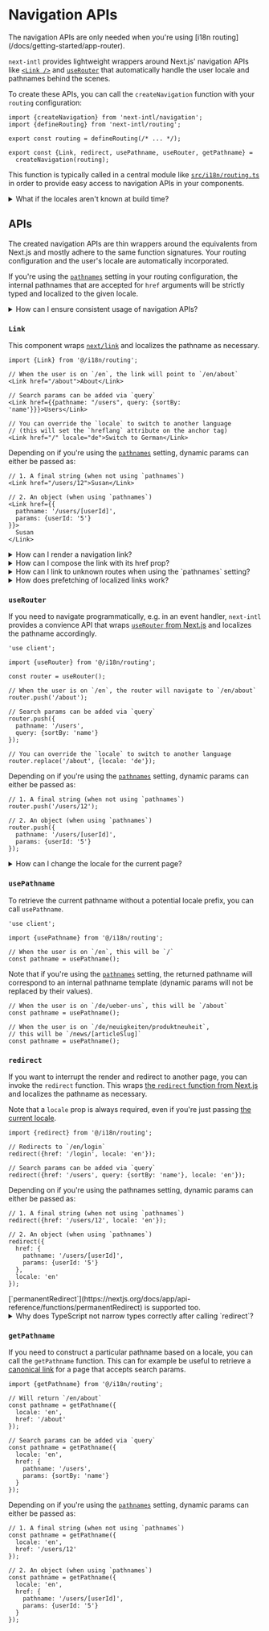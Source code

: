 
# Navigation APIs

<Callout>
  The navigation APIs are only needed when you're using [i18n
  routing](/docs/getting-started/app-router).
</Callout>

`next-intl` provides lightweight wrappers around Next.js' navigation APIs like [`<Link />`](https://nextjs.org/docs/app/api-reference/components/link) and [`useRouter`](https://nextjs.org/docs/app/api-reference/functions/use-router) that automatically handle the user locale and pathnames behind the scenes.

To create these APIs, you can call the `createNavigation` function with your `routing` configuration:

```tsx filename="routing.ts"
import {createNavigation} from 'next-intl/navigation';
import {defineRouting} from 'next-intl/routing';

export const routing = defineRouting(/* ... */);

export const {Link, redirect, usePathname, useRouter, getPathname} =
  createNavigation(routing);
```

This function is typically called in a central module like [`src/i18n/routing.ts`](/docs/getting-started/app-router/with-i18n-routing#i18n-routing) in order to provide easy access to navigation APIs in your components.

<Details id="locales-unknown">
<summary>What if the locales aren't known at build time?</summary>

In case you're building an app where locales can be added and removed at runtime, `createNavigation` can be called without the `locales` argument, therefore allowing any string that is encountered at runtime to be a valid locale. In this case, you'd not use the [`defineRouting`](/docs/routing#define-routing) function.

```tsx filename="routing.ts"
import {createNavigation} from 'next-intl/navigation';

export const {Link, redirect, usePathname, useRouter, getPathname} =
  createNavigation({
    // ... potentially other routing
    // config, but no `locales` ...
  });
```

Note however that the `locales` argument for the middleware is still mandatory. If you need to fetch the available locales at runtime, you can provide the routing configuration for the middleware [dynamically per request](/docs/routing/middleware#composing-other-middlewares).

</Details>

## APIs

The created navigation APIs are thin wrappers around the equivalents from Next.js and mostly adhere to the same function signatures. Your routing configuration and the user's locale are automatically incorporated.

If you're using the [`pathnames`](/docs/routing#pathnames) setting in your routing configuration, the internal pathnames that are accepted for `href` arguments will be strictly typed and localized to the given locale.

<Details id="lint-consistent-usage">
<summary>How can I ensure consistent usage of navigation APIs?</summary>

To avoid importing APIs like `<Link />` directly from Next.js by accident, you can consider [linting](/docs/workflows/linting#consistent-usage-of-navigation-apis) for the consistent usage of internationalized navigation APIs.

</Details>

### `Link`

This component wraps [`next/link`](https://nextjs.org/docs/app/api-reference/components/link) and localizes the pathname as necessary.

```tsx
import {Link} from '@/i18n/routing';

// When the user is on `/en`, the link will point to `/en/about`
<Link href="/about">About</Link>

// Search params can be added via `query`
<Link href={{pathname: "/users", query: {sortBy: 'name'}}}>Users</Link>

// You can override the `locale` to switch to another language
// (this will set the `hreflang` attribute on the anchor tag)
<Link href="/" locale="de">Switch to German</Link>
```

Depending on if you're using the [`pathnames`](/docs/routing#pathnames) setting, dynamic params can either be passed as:

```tsx
// 1. A final string (when not using `pathnames`)
<Link href="/users/12">Susan</Link>

// 2. An object (when using `pathnames`)
<Link href={{
  pathname: '/users/[userId]',
  params: {userId: '5'}
}}>
  Susan
</Link>
```

<Details id="link-active">
<summary>How can I render a navigation link?</summary>

The [`useSelectedLayoutSegment` hook](https://nextjs.org/docs/app/api-reference/functions/use-selected-layout-segment) from Next.js allows you to detect if a given child segment is active from within the parent layout. Since this returns an internal pathname, it can be matched against an `href` that you can pass to `Link`.

```tsx filename="NavigationLink.tsx"
'use client';

import {useSelectedLayoutSegment} from 'next/navigation';
import {ComponentProps} from 'react';
import {Link} from '@/i18n/routing';

export default function NavigationLink({
  href,
  ...rest
}: ComponentProps<typeof Link>) {
  const selectedLayoutSegment = useSelectedLayoutSegment();
  const pathname = selectedLayoutSegment ? `/${selectedLayoutSegment}` : '/';
  const isActive = pathname === href;

  return (
    <Link
      aria-current={isActive ? 'page' : undefined}
      href={href}
      style={{fontWeight: isActive ? 'bold' : 'normal'}}
      {...rest}
    />
  );
}
```

```tsx
<nav>
  <NavigationLink href="/">{t('home')}</NavigationLink>
  <NavigationLink href="/about">{t('about')}</NavigationLink>
  <NavigationLink href="/blog">{t('blog')}</NavigationLink>
</nav>
```

See also the Next.js docs on [creating an active link component](https://nextjs.org/docs/app/api-reference/functions/use-selected-layout-segment#creating-an-active-link-component).

</Details>

<Details id="link-composition">
<summary>How can I compose the link with its href prop?</summary>

If you need to create a component that receives an `href` prop that is forwarded to `Link` internally, you can compose the props from `Link` with the `ComponentProps` type:

```tsx filename="StyledLink.tsx"
import {ComponentProps} from 'react';
import {Link} from '@/i18n/routing';

type Props = ComponentProps<typeof Link> & {
  color: 'blue' | 'red';
};

export default function StyledLink({color, href, ...rest}: Props) {
  return <Link href={href} style={{color}} {...rest} />;
}
```

In case you're using the [`pathnames`](/docs/routing#pathnames) setting, the `href` prop of the wrapping component will now be strictly typed based on your routing configuration.

</Details>

<Details id="link-unknown-routes">
<summary>How can I link to unknown routes when using the `pathnames` setting?</summary>

In this case, the navigation APIs are strictly typed and only allow routes specified in the `pathnames` config. If you need to link to unknown routes in certain places, you can disable the type checking on a case-by-case basis:

```tsx
// @ts-expect-error
<Link href="/unknown">...</Link>
```

Unknown routes will be passed through as-is, but will receive relevant locale prefixes in case of absolute pathnames.

</Details>

<Details id="link-prefetching">
<summary>How does prefetching of localized links work?</summary>
Just like `next/link`, by default all links are prefetched. The one exception to this is that links to other locales aren't prefetched, because this may result in prematurely overwriting the locale cookie.

</Details>

### `useRouter`

If you need to navigate programmatically, e.g. in an event handler, `next-intl` provides a convience API that wraps [`useRouter` from Next.js](https://nextjs.org/docs/app/api-reference/functions/use-router) and localizes the pathname accordingly.

```tsx
'use client';

import {useRouter} from '@/i18n/routing';

const router = useRouter();

// When the user is on `/en`, the router will navigate to `/en/about`
router.push('/about');

// Search params can be added via `query`
router.push({
  pathname: '/users',
  query: {sortBy: 'name'}
});

// You can override the `locale` to switch to another language
router.replace('/about', {locale: 'de'});
```

Depending on if you're using the [`pathnames`](/docs/routing#pathnames) setting, dynamic params can either be passed as:

```tsx
// 1. A final string (when not using `pathnames`)
router.push('/users/12');

// 2. An object (when using `pathnames`)
router.push({
  pathname: '/users/[userId]',
  params: {userId: '5'}
});
```

<Details id="userouter-change-locale">
<summary>How can I change the locale for the current page?</summary>

By combining [`usePathname`](#usepathname) with [`useRouter`](#userouter), you can change the locale for the current page programmatically by navigating to the same pathname, while overriding the `locale`.

Depending on if you're using the [`pathnames`](/docs/routing#pathnames) setting, you optionally have to forward `params` to potentially resolve an internal pathname.

```tsx
'use client';

import {usePathname, useRouter} from '@/i18n/routing';
import {useParams} from 'next/navigation';

const pathname = usePathname();
const router = useRouter();

// Without `pathnames`: Pass the current `pathname`
router.replace(pathname, {locale: 'de'});

// With `pathnames`: Pass `params` as well
const params = useParams();
router.replace(
  // @ts-expect-error -- TypeScript will validate that only known `params`
  // are used in combination with a given `pathname`. Since the two will
  // always match for the current route, we can skip runtime checks.
  {pathname, params},
  {locale: 'de'}
);
```

</Details>

### `usePathname`

To retrieve the current pathname without a potential locale prefix, you can call `usePathname`.

```tsx
'use client';

import {usePathname} from '@/i18n/routing';

// When the user is on `/en`, this will be `/`
const pathname = usePathname();
```

Note that if you're using the [`pathnames`](/docs/routing#pathnames) setting, the returned pathname will correspond to an internal pathname template (dynamic params will not be replaced by their values).

```tsx
// When the user is on `/de/ueber-uns`, this will be `/about`
const pathname = usePathname();

// When the user is on `/de/neuigkeiten/produktneuheit`,
// this will be `/news/[articleSlug]`
const pathname = usePathname();
```

### `redirect`

If you want to interrupt the render and redirect to another page, you can invoke the `redirect` function. This wraps [the `redirect` function from Next.js](https://nextjs.org/docs/app/api-reference/functions/redirect) and localizes the pathname as necessary.

Note that a `locale` prop is always required, even if you're just passing [the current locale](/docs/usage/configuration#locale).

```tsx
import {redirect} from '@/i18n/routing';

// Redirects to `/en/login`
redirect({href: '/login', locale: 'en'});

// Search params can be added via `query`
redirect({href: '/users', query: {sortBy: 'name'}, locale: 'en'});
```

Depending on if you're using the pathnames setting, dynamic params can either be passed as:

```tsx
// 1. A final string (when not using `pathnames`)
redirect({href: '/users/12', locale: 'en'});

// 2. An object (when using `pathnames`)
redirect({
  href: {
    pathname: '/users/[userId]',
    params: {userId: '5'}
  },
  locale: 'en'
});
```

<Callout>
  [`permanentRedirect`](https://nextjs.org/docs/app/api-reference/functions/permanentRedirect)
  is supported too.
</Callout>

<Details id="redirect-typescript-narrowing">
<summary>Why does TypeScript not narrow types correctly after calling `redirect`?</summary>

TypeScript currently has a [limitation](https://github.com/amannn/next-intl/issues/823#issuecomment-2421891151) with control flow analysis, which results in not being able to narrow types correctly after calling `redirect` as well as detecting unreachable code:

```tsx
import {routing} from '@/i18n/routing';

function UserProfile({userId}: {userId?: string}) {
  if (!userId) {
    redirect({href: '/login', locale: 'en'});
  }

  // `userId` should be narrowed to `string` here,
  // but TypeScript doesn't analyze this correctly
}
```

To work around this limitation, you can add an explicit type annotation to the `redirect` function:

```tsx filename="routing.ts"
const {/* ..., */ redirect: _redirect} = createNavigation(routing);

// Enable type narrowing after calling `redirect`
export const redirect: typeof _redirect = _redirect;
```

</Details>

### `getPathname`

If you need to construct a particular pathname based on a locale, you can call the `getPathname` function. This can for example be useful to retrieve a [canonical link](https://nextjs.org/docs/app/api-reference/functions/generate-metadata#alternates) for a page that accepts search params.

```tsx
import {getPathname} from '@/i18n/routing';

// Will return `/en/about`
const pathname = getPathname({
  locale: 'en',
  href: '/about'
});

// Search params can be added via `query`
const pathname = getPathname({
  locale: 'en',
  href: {
    pathname: '/users',
    params: {sortBy: 'name'}
  }
});
```

Depending on if you're using the [`pathnames`](/docs/routing#pathnames) setting, dynamic params can either be passed as:

```tsx
// 1. A final string (when not using `pathnames`)
const pathname = getPathname({
  locale: 'en',
  href: '/users/12'
});

// 2. An object (when using `pathnames`)
const pathname = getPathname({
  locale: 'en',
  href: {
    pathname: '/users/[userId]',
    params: {userId: '5'}
  }
});
```
